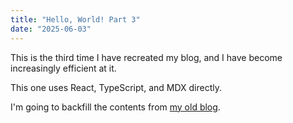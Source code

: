 ```yaml
---
title: "Hello, World! Part 3"
date: "2025-06-03"
---
```


This is the third time I have recreated my blog, and I have become increasingly efficient at it.

This one uses React, TypeScript, and MDX directly.

I'm going to backfill the contents from <a href="https://geotho.github.io">my old blog</a>.
